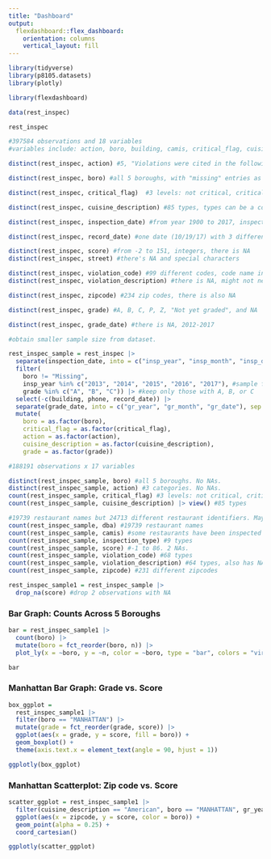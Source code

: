 ```yaml
---
title: "Dashboard"
output: 
  flexdashboard::flex_dashboard:
    orientation: columns
    vertical_layout: fill
---
```


```r
library(tidyverse)
library(p8105.datasets)
library(plotly)

library(flexdashboard)
```


```r
data(rest_inspec)

rest_inspec

#397584 observations and 18 variables 
#variables include: action, boro, building, camis, critical_flag, cuisine_description, dba, inspection_date, inspection_type, phone, record_date, score, street, violation_code, violation_description, zipcode, grade, grade_date
```

```r

distinct(rest_inspec, action) #5, "Violations were cited in the following area(s)" included in two categories, also have NA. Basically: closed, re-closed, re-open, no violation, violation cited., no NAs

distinct(rest_inspec, boro) #all 5 boroughs, with "missing" entries as well, no NAs (just "missing")

distinct(rest_inspec, critical_flag)  #3 levels: not critical, critical, not applicable, no NAs

distinct(rest_inspec, cuisine_description) #85 types, types can be a combination of different things, one misspled? "CafÃ©/Coffee/Tea", no NAs

distinct(rest_inspec, inspection_date) #from year 1900 to 2017, inspection dates become more often later on. 

distinct(rest_inspec, record_date) #one date (10/19/17) with 3 different times that varried by the second

distinct(rest_inspec, score) #from -2 to 151, integers, there is NA
distinct(rest_inspec, street) #there's NA and special characters

distinct(rest_inspec, violation_code) #99 different codes, code name includes 2 digit number and one letter, there is NA
distinct(rest_inspec, violation_description) #there is NA, might not need this

distinct(rest_inspec, zipcode) #234 zip codes, there is also NA

distinct(rest_inspec, grade) #A, B, C, P, Z, "Not yet graded", and NA

distinct(rest_inspec, grade_date) #there is NA, 2012-2017
```


```r
#obtain smaller sample size from dataset. 

rest_inspec_sample = rest_inspec |>
  separate(inspection_date, into = c("insp_year", "insp_month", "insp_date"), sep = "-") |> 
  filter(
    boro != "Missing", 
    insp_year %in% c("2013", "2014", "2015", "2016", "2017"), #sample from 2013-2017. 5 year data.
    grade %in% c("A", "B", "C")) |> #keep only those with A, B, or C
  select(-c(building, phone, record_date)) |>
  separate(grade_date, into = c("gr_year", "gr_month", "gr_date"), sep = "-") |>
  mutate(
    boro = as.factor(boro),
    critical_flag = as.factor(critical_flag),
    action = as.factor(action),
    cuisine_description = as.factor(cuisine_description),
    grade = as.factor(grade))

#188191 observations x 17 variables

distinct(rest_inspec_sample, boro) #all 5 boroughs. No NAs.
distinct(rest_inspec_sample, action) #3 categories. No NAs.
count(rest_inspec_sample, critical_flag) #3 levels: not critical, critical, not applicable. No NAs
count(rest_inspec_sample, cuisine_description) |> view() #85 types

#19739 restaurant names but 24713 different restaurant identifiers. Maybe because franchise like Dunkin' Donuts, Starbucks, etc.
count(rest_inspec_sample, dba) #19739 restaurant names
count(rest_inspec_sample, camis) #some restaurants have been inspected multiple times. max. of 36X, min. of 1x. 24,713 different entities of restaurants.
count(rest_inspec_sample, inspection_type) #9 types
count(rest_inspec_sample, score) #-1 to 86. 2 NAs.
count(rest_inspec_sample, violation_code) #68 types
count(rest_inspec_sample, violation_description) #64 types, also has NA.
count(rest_inspec_sample, zipcode) #231 different zipcodes
```


```r
rest_inspec_sample1 = rest_inspec_sample |>
  drop_na(score) #drop 2 observations with NA
```


### Bar Graph: Counts Across 5 Boroughs
```r
bar = rest_inspec_sample1 |> 
  count(boro) |> 
  mutate(boro = fct_reorder(boro, n)) |> 
  plot_ly(x = ~boro, y = ~n, color = ~boro, type = "bar", colors = "viridis")

bar
```

### Manhattan Bar Graph: Grade vs. Score

```r
box_ggplot = 
  rest_inspec_sample1 |> 
  filter(boro == "MANHATTAN") |>
  mutate(grade = fct_reorder(grade, score)) |> 
  ggplot(aes(x = grade, y = score, fill = boro)) +
  geom_boxplot() +
  theme(axis.text.x = element_text(angle = 90, hjust = 1))

ggplotly(box_ggplot)
```

### Manhattan Scatterplot: Zip code vs. Score

```r
scatter_ggplot = rest_inspec_sample1 |>
  filter(cuisine_description == "American", boro == "MANHATTAN", gr_year == 2017) |>
  ggplot(aes(x = zipcode, y = score, color = boro)) +
  geom_point(alpha = 0.25) +
  coord_cartesian()

ggplotly(scatter_ggplot)
```
